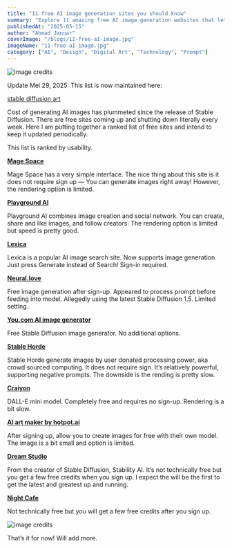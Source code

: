 ```yaml
---
title: "11 free AI image generation sites you should know"
summary: "Explore 11 amazing free AI image generation websites that let you create stunning artwork and visuals without spending a dime. Perfect for designers, content creators, and hobbyists."
publishedAt: "2025-05-15"
author: "Ahmad Januar"
coverImage: "/blogs/11-free-aI-image.jpg"
imageName: "11-free-aI-image.jpg"
category: ["AI", "Design", "Digital Art", "Technology", "Prompt"]
---
```



![image credits](/blogs/content/free-ai-image-1.webp)

Update Mei 29, 2025: This list is now maintained here:

[stable diffusion art](https://stable-diffusion-art.com/free-ai-image-generator-sites/)

Cost of generating AI images has plummeted since the release of Stable Diffusion. There are free sites coming up and shutting down literally every week. Here I am putting together a ranked list of free sites and intend to keep it updated periodically.

This list is ranked by usability.

[**Mage Space**](https://www.mage.space/)

Mage Space has a very simple interface. The nice thing about this site is it does not require sign up — You can generate images right away! However, the rendering option is limited.

[**Playground AI**](https://playground.com/)

Playground AI combines image creation and social network. You can create, share and like images, and follow creators. The rendering option is limited but speed is pretty good.

[**Lexica**](https://lexica.art)

Lexica is a popular AI image search site. Now supports image generation. Just press Generate instead of Search! Sign-in required.

[**Neural.love**](https://neural.love/ai-art-generator)

Free image generation after sign-up. Appeared to process prompt before feeding into model. Allegedly using the latest Stable Diffusion 1.5. Limited setting.

[**You.com AI image generator**](https://you.com/search?q=stable+diffusion)

Free Stable Diffusion image generator. No additional options.

[**Stable Horde**](https://aqualxx.github.io/stable-ui/)

Stable Horde generate images by user donated processing power, aka crowd sourced computing. It does not require sign. It’s relatively powerful, supporting negative prompts. The downside is the rending is pretty slow.

[**Craiyon**](https://www.craiyon.com/)

DALL-E mini model. Completely free and requires no sign-up. Rendering is a bit slow.

[**AI art maker by hotpot.ai**](https://hotpot.ai/art-generator)

After signing up, allow you to create images for free with their own model. The image is a bit small and option is limited.

[**Dream Studio**](https://beta.dreamstudio.ai/generate)

From the creator of Stable Diffusion, Stability AI. It’s not technically free but you get a few free credits when you sign up. I expect the will be the first to get the latest and greatest up and running.

[**Night Cafe**](https://creator.nightcafe.studio/)

Not technically free but you will get a few free credits after you sign up.

![image credits](/blogs/content/free-ai-image-2.webp)

That’s it for now! Will add more.